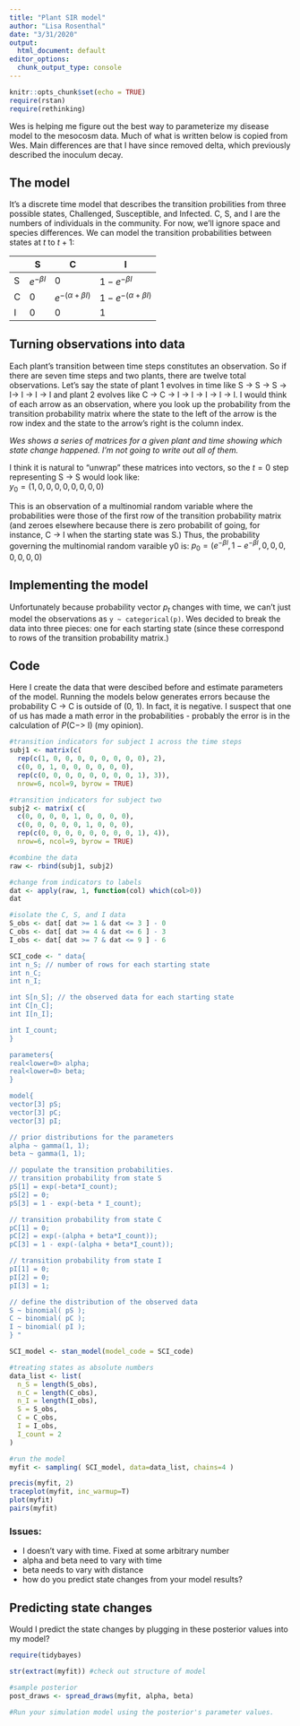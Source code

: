 ```yaml
---
title: "Plant SIR model"
author: "Lisa Rosenthal"
date: "3/31/2020"
output:
  html_document: default
editor_options:
  chunk_output_type: console
---
```


```r
knitr::opts_chunk$set(echo = TRUE)
require(rstan)
require(rethinking)
```

Wes is helping me figure out the best way to parameterize my disease model to the mesocosm data. Much of what is written below is copied from Wes. Main differences are that I have since removed delta, which previously described the inoculum decay.  

## The model  

It's a discrete time model that describes the transition probilities from three possible states, Challenged, Susceptible, and Infected. C, S, and I are the numbers of individuals in the community. For now, we'll ignore space and species differences. We can  model the transition probabilities between states at $t$ to $t+1$:       

|   | S  |  C | I  |
|---|---|---|---|
| S  | $e^{-\beta I}$  | 0 |  $1-e^{-\beta I}$ |
| C  | $0$  |$e^{-(\alpha + \beta I)}$ | $1 - e^{-(\alpha + \beta I)}$|
| I  | 0  | 0  | 1  |

## Turning observations into data  

Each plant's transition between time steps constitutes an observation. So if there are seven time steps and two plants, there are twelve total observations. Let’s say the state of plant 1 evolves in time like S -> S -> S -> I-> I -> I -> I and plant 2 evolves like C -> C -> I -> I -> I -> I -> I. I would think of each arrow as an observation, where you look up the probability from the transition probability matrix where the state to the left of the arrow is the row index and the state to the arrow’s right is the column index.  

*Wes shows a series of matrices for a given plant and time showing which state change happened. I'm not going to write out all of them.*  

I think it is natural to “unwrap” these matrices into vectors, so the $t = 0$ step representing S -> S would look like:  
$y_0 = (1, 0, 0, 0, 0, 0, 0, 0, 0)$  

This is an observation of a multinomial random variable where the probabilities were those of the first row of
the transition probability matrix (and zeroes elsewhere because there is zero probabilit of going, for instance,
C -> I when the starting state was S.) Thus, the probability governing the multinomial random varaible y0 is:
$p_0 = (e^{-\beta I}, 1-e^{-\beta I}, 0, 0,0,0, 0, 0, 0)$

## Implementing the model

Unfortunately because probability vector $p_t$ changes with time, we can't just model the observations as `y ~ categorical(p)`. Wes decided to break the data into three pieces: one for each starting state (since these correspond to rows of the transition probability matrix.)  

## Code

Here I create the data that were descibed before and estimate parameters of the model. Running the models below generates errors because the probability C -> C is outside of (0, 1). In fact, it is negative. I suspect that one of us has made a math error in the probabilities - probably the error is in the calculation of $P$(C−> I) (my opinion).

```r
#transition indicators for subject 1 across the time steps
subj1 <- matrix(c(
  rep(c(1, 0, 0, 0, 0, 0, 0, 0, 0), 2),
  c(0, 0, 1, 0, 0, 0, 0, 0, 0),
  rep(c(0, 0, 0, 0, 0, 0, 0, 0, 1), 3)), 
  nrow=6, ncol=9, byrow = TRUE)

#transition indicators for subject two
subj2 <- matrix( c( 
  c(0, 0, 0, 0, 1, 0, 0, 0, 0),
  c(0, 0, 0, 0, 0, 1, 0, 0, 0),
  rep(c(0, 0, 0, 0, 0, 0, 0, 0, 1), 4)), 
  nrow=6, ncol=9, byrow = TRUE)

#combine the data
raw <- rbind(subj1, subj2)

#change from indicators to labels
dat <- apply(raw, 1, function(col) which(col>0))
dat

#isolate the C, S, and I data
S_obs <- dat[ dat >= 1 & dat <= 3 ] - 0
C_obs <- dat[ dat >= 4 & dat <= 6 ] - 3
I_obs <- dat[ dat >= 7 & dat <= 9 ] - 6

SCI_code <- " data{
int n_S; // number of rows for each starting state
int n_C;
int n_I;

int S[n_S]; // the observed data for each starting state
int C[n_C];
int I[n_I];

int I_count;
}

parameters{
real<lower=0> alpha;
real<lower=0> beta;
}

model{
vector[3] pS;
vector[3] pC;
vector[3] pI; 

// prior distributions for the parameters
alpha ~ gamma(1, 1);
beta ~ gamma(1, 1);

// populate the transition probabilities.
// transition probability from state S
pS[1] = exp(-beta*I_count);
pS[2] = 0;
pS[3] = 1 - exp(-beta * I_count);

// transition probability from state C
pC[1] = 0;
pC[2] = exp(-(alpha + beta*I_count));
pC[3] = 1 - exp(-(alpha + beta*I_count));

// transition probability from state I
pI[1] = 0;
pI[2] = 0;
pI[3] = 1;

// define the distribution of the observed data
S ~ binomial( pS );
C ~ binomial( pC );
I ~ binomial( pI );
} "

SCI_model <- stan_model(model_code = SCI_code)

#treating states as absolute numbers
data_list <- list(
  n_S = length(S_obs),
  n_C = length(C_obs),
  n_I = length(I_obs),
  S = S_obs,
  C = C_obs,
  I = I_obs,
  I_count = 2
)

#run the model
myfit <- sampling( SCI_model, data=data_list, chains=4 ) 

precis(myfit, 2)
traceplot(myfit, inc_warmup=T)
plot(myfit)
pairs(myfit)
```

### Issues:
- I doesn't vary with time. Fixed at some arbitrary number  
- alpha and beta need to vary with time  
- beta needs to vary with distance  
- how do you predict state changes from your model results?  

## Predicting state changes  

Would I predict the state changes by plugging in these posterior values into my model? 

```r
require(tidybayes)

str(extract(myfit)) #check out structure of model

#sample posterior
post_draws <- spread_draws(myfit, alpha, beta)

#Run your simulation model using the posterior's parameter values.

```







